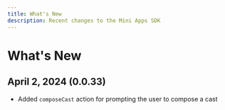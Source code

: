 ```yaml
---
title: What's New
description: Recent changes to the Mini Apps SDK
---
```


# What's New

## April 2, 2024 (0.0.33)

- Added `composeCast` action for prompting the user to compose a cast
